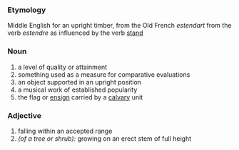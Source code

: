 ===Etymology===
Middle English for an upright timber, from the Old French ''estendart'' from the verb ''estendre'' as influenced by the verb [[stand]]
===Noun===
#a level of quality or attainment
#something used as a measure for comparative evaluations
#an object supported in an upright position
#a musical work of established popularity
#the flag or [[ensign]] carried by a [[calvary]] unit

===Adjective===
#falling within an accepted range
#''(of a tree or shrub):'' growing on an erect stem of full height